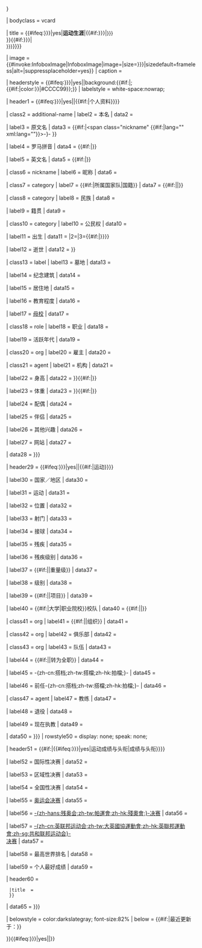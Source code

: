 {{Infobox
| child       = {{lc:{{{child|{{{embed}}}}}}}}

| bodyclass   = vcard

| title = {{#ifeq:{{lc:{{{child|{{{embed}}}}}}}}|yes|'''运动生涯'''|{{#if:{{{honorific prefix|{{{honorific_prefix|}}}}}}|<span class="honorific-prefix" style="font-size: small; font-weight: normal">{{{honorific prefix|{{{honorific_prefix|}}}}}}</span><br />}}<includeonly><span class="fn">{{If empty|{{{name|}}}|{{PAGENAMEBASE}}}}</span></includeonly>{{#if:{{{honorific suffix|{{{honorific_suffix|}}}}}}|<br /><span class="honorific-suffix" style="font-size: small; font-weight: normal">{{{honorific suffix|{{{honorific_suffix|}}}}}}</span>}}}}

| image       = {{#invoke:InfoboxImage|InfoboxImage|image={{{image|}}}|size={{{image_size|{{{imagesize|}}}}}}|sizedefault=frameless|alt={{{alt|}}}|suppressplaceholder=yes}}
| caption     = {{{caption|}}}

| headerstyle = {{#ifeq:{{lc:{{{child|{{{embed}}}}}}}}|yes||background:{{#if:{{{headercolor|}}}|{{{headercolor}}}; {{#if:{{{textcolor|}}}|color:{{{textcolor}}}}}|#CCCC99}};}}
| labelstyle  = white-space:nowrap;

| header1     = {{#ifeq:{{lc:{{{child|{{{embed}}}}}}}}|yes||{{#if:{{{real_name|}}}{{{native_name|}}}{{{native_name_lang|}}}{{{romaji|}}}{{{English_name|}}}{{{birth_name|}}}{{{nickname|}}}{{{national_team|}}}{{{nationality|}}}{{{ethnicity|}}}{{{hometown|}}}{{{citizenship|}}}{{{birth_date|}}}{{{birth_place|}}}{{{death_date|}}}{{{death_place|}}}{{{resting_place|}}}{{{resting_place_coordinates|}}}{{{monuments|}}}{{{residence|}}}{{{education|}}}{{{alma_mater|}}}{{{occupation|}}}{{{years_active|}}}{{{employer|}}}{{{agent|}}}{{{height_cm|}}}{{{height_ft|}}}{{{height_in|}}}{{{height|}}}{{{weight_kg|}}}{{{weight_st|}}}{{{weight_lb|}}}{{{weight|}}}{{{spouse|}}}{{{life_partner|}}}{{{other_interests|}}}{{{website|}}}|个人资料}}}}

| class2      = additional-name
| label2      = 本名
| data2       = {{{real_name|}}}

| label3      = 原文名
| data3       = {{#if:{{{native_name|}}}|<span class="nickname" {{#if:{{{native_name_lang|}}}|lang="{{{native_name_lang}}}" xml:lang="{{{native_name_lang}}}"}}>-{{{{native_name}}}}-</span> }}

| label4      = 罗马拼音
| data4       = {{#if:{{{romaji|}}}|<span lang="en" xml:lang="en">{{{romaji|}}}</span>}}

| label5      = 英文名
| data5       = {{#if:{{{English_name|}}}|{{lang|en|{{{English_name|}}} }}}}

| class6      = nickname
| label6      = 昵称
| data6       = {{{nickname|}}}

| class7      = category
| label7      = {{#if:{{{national_team|}}}|所属国家队|国籍}}
| data7       = {{#if:{{{national_team|}}}|{{{national_team}}}|{{{nationality|}}}}}

| class8      = category
| label8      = 民族
| data8       = {{{ethnicity|}}}

| label9      = 籍贯
| data9       = {{{hometown|}}}

| class10     = category
| label10     = 公民权
| data10      = {{{citizenship|}}}

| label11     = 出生
| data11      = {{br separated entries|1={{#if:{{{birth_name|}}}|<span class="nickname">{{{birth_name|}}}</span>}}|2={{{birth_date|}}}|3={{#if:{{{birth_place|}}}|<span class="birthplace">{{{birth_place|}}}</span>}}}}

| label12     = 逝世
| data12      = {{br separated entries|1={{{death_date|}}}|2={{#if:{{{death_place|}}}|<span class="deathplace">{{{death_place|}}}</span>}}}}

| class13     = label
| label13     = 墓地
| data13      = {{br separated entries|{{{resting_place|}}}|{{{resting_place_coordinates|}}}}}

| label14     = 纪念建筑
| data14      = {{{monuments|}}}

| label15     = 居住地
| data15      = {{{residence|}}}

| label16     = 教育程度
| data16      = {{{education|}}}

| label17     = [[母校]]
| data17      = {{{alma_mater|}}}

| class18     = role
| label18     = 职业
| data18      = {{{occupation|}}}

| label19     = 活跃年代
| data19      = {{{years_active|}}}

| class20     = org
| label20     = 雇主
| data20      = {{{employer|}}}

| class21     = agent
| label21     = 机构
| data21      = {{{agent|}}}

| label22     = 身高
| data22      = {{convinfobox|{{{height_cm|}}}|cm|{{{height_ft|}}}|ft|{{{height_in|}}}|in|{{#if:{{{height_in|}}}|0}}}}{{#if:{{{height|}}}|{{infobox person/height|{{{height}}}}}}}

| label23     = 体重
| data23      = {{convinfobox|{{{weight_kg|}}}|kg|{{{weight_st|}}}|st|{{{weight_lb|}}}|lb|{{#if:{{{weight_kg|}}}|0}}}}{{#if:{{{weight|}}}|{{infobox person/weight|{{{weight}}}}}}}

| label24     = 配偶
| data24      = {{{spouse|}}}

| label25     = 伴侣
| data25      = {{{life_partner|}}}

| label26     = 其他兴趣
| data26      = {{{other_interests|}}}

| label27     = 网站
| data27      = {{{website|}}}

| data28      = {{{misc|{{{module|}}}}}}

| header29    = {{#ifeq:{{lc:{{{child|{{{embed}}}}}}}}|yes||{{#if:{{{country|}}}{{{sport|}}}{{{position|}}}{{{shoots|}}}{{{catches|}}}{{{disability|}}}{{{disability_class|}}}{{{weight_class|}}}{{{rank|}}}{{{event|}}}{{{universityteam|}}}{{{collegeteam|}}}{{{league|}}}{{{club|}}}{{{team|}}}{{{turnedpro|}}}{{{partner|}}}{{{former_partner|}}}{{{coach|}}}{{{retired|}}}{{{coaching|}}}|运动}}}}

| label30     = 国家／地区
| data30      = {{{country|}}}

| label31     = 运动
| data31      = {{{sport|}}}

| label32     = 位置
| data32      = {{{position|}}}

| label33     = 射门
| data33      = {{{shoots|}}}

| label34     = 接球
| data34      = {{{catches|}}}

| label35     = 残疾
| data35      = {{{disability|}}}

| label36     = 残疾级别
| data36      = {{{disability_class|}}}

| label37     = {{#if:{{{weight_class_type|}}}|{{{weight_class_type}}}|重量级}}
| data37      = {{{weight_class|}}}

| label38     = 级别
| data38      = {{{rank|}}}

| label39     = {{#if:{{{event_type|}}}|{{{event_type}}}|项目}}
| data39      = {{{event|}}}

| label40     = {{#if:{{{universityteam|}}}|大学|职业院校}}校队
| data40      = {{#if:{{{universityteam|}}}|{{{universityteam}}}|{{{collegeteam|}}}}}

| class41     = org
| label41     = {{#if:{{{league_type|}}}|{{{league_type}}}|组织}}
| data41      = {{{league|}}}

| class42     = org
| label42     = 俱乐部
| data42      = {{{club|}}}

| class43     = org
| label43     = 队伍
| data43      = {{{team|}}}

| label44     = {{#if:{{{turnedpro_type|}}}|{{{turnedpro_type}}}|转为全职}}
| data44      = {{{turnedpro|}}}

| label45     = -{zh-cn:搭档;zh-tw:搭檔;zh-hk:拍檔;}-
| data45      = {{{partner|}}}

| label46     = 前任-{zh-cn:搭档;zh-tw:搭檔;zh-hk:拍檔;}-
| data46      = {{{former_partner|}}}

| class47     = agent
| label47     = 教练
| data47      = {{{coach|}}}

| label48     = 退役
| data48      = {{{retired|}}}

| label49     = 现在执教
| data49      = {{{coaching|}}}

| data50      = {{{misc2|{{{module2|}}}}}}
| rowstyle50  = display: none; speak: none;

| header51    = {{#if:{{{worlds|}}}{{{regionals|}}}{{{nationals|}}}{{{olympics|}}}{{{paralympics|}}}{{{commonwealth|}}}{{{highestranking|}}}{{{pb|}}}|{{#ifeq:{{lc:{{{child|{{{embed}}}}}}}}|yes|运动成绩与头衔|成绩与头衔}}}}

| label52     = 国际性决赛
| data52      = {{{worlds|}}}

| label53     = 区域性决赛
| data53      = {{{regionals|}}}

| label54     = 全国性决赛
| data54      = {{{nationals|}}}

| label55     = [[奥林匹克运动会|奥运会决赛]]
| data55      = {{{olympics|}}}

| label56     = [[残奥会|-{zh-hans:残奥会;zh-tw:帕運會;zh-hk:殘奧會;}-决赛]]
| data56      = {{{paralympics|}}}

| label57     = [[英联邦运动会|-{zh-cn:英联邦运动会;zh-tw:大英國協運動會;zh-hk:英聯邦運動會;zh-sg:共和联邦运动会}-<br />决赛]]
| data57      = {{{commonwealth|}}}

| label58     = 最高世界排名
| data58      = {{{highestranking|}}}

| label59     = 个人最好成绩
| data59      = {{{pb|}}}

| header60    = {{Infobox medal templates
  |medals = {{{medaltemplates|}}}
  |expand = {{#ifeq:{{lc:{{{show-medals}}}}}|no||yes}}
  |title  = {{{medaltemplates-title|}}}
  }}

| data65      = {{{misc3|{{{module3|}}}}}}

| belowstyle  = color:darkslategray; font-size:82%
| below       = {{#if:{{{updated|}}}|最近更新于：{{{updated}}}}}

}}<includeonly>{{#ifeq:{{lc:{{{child|{{{embed}}}}}}}}|yes||{{Wikidata image|1={{{image|}}} }}}}</includeonly>